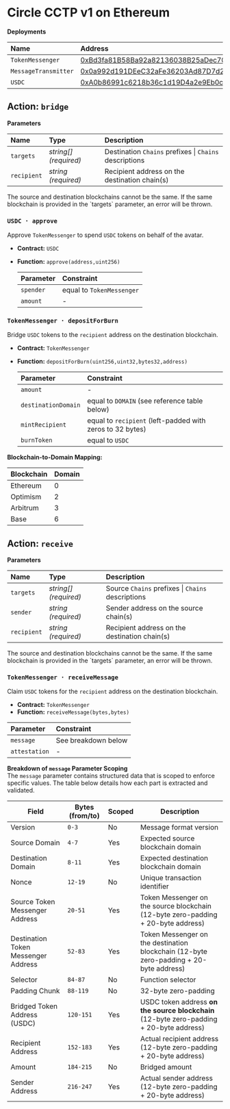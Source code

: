 
# Circle CCTP v1 on Ethereum

**Deployments**

| Name                 | Address                                                                                                               |
| :------------------- | :-------------------------------------------------------------------------------------------------------------------- |
| `TokenMessenger`     | [0xBd3fa81B58Ba92a82136038B25aDec7066af3155](https://etherscan.io/address/0xBd3fa81B58Ba92a82136038B25aDec7066af3155) |
| `MessageTransmitter` | [0x0a992d191DEeC32aFe36203Ad87D7d289a738F81](https://etherscan.io/address/0x0a992d191DEeC32aFe36203Ad87D7d289a738F81) |
| `USDC`               | [0xA0b86991c6218b36c1d19D4a2e9Eb0cE3606eB48](https://etherscan.io/address/0xA0b86991c6218b36c1d19D4a2e9Eb0cE3606eB48) |

## Action: `bridge`

**Parameters**

| Name        | Type                  | Description                                            |
| :---------- | :-------------------- | :----------------------------------------------------- |
| `targets`   | _string[] (required)_ | Destination `Chains` prefixes \| `Chains` descriptions |
| `recipient` | _string (required)_   | Recipient address on the destination chain(s)          |

<Callout type="error">
  The source and destination blockchains cannot be the same. If the same
  blockchain is provided in the `targets` parameter, an error will be thrown.
</Callout>

### `USDC · approve`

Approve `TokenMessenger` to spend `USDC` tokens on behalf of the avatar.

- **Contract:** `USDC`
- **Function:** `approve(address,uint256)`

  | Parameter | Constraint                |
  | :-------- | :------------------------ |
  | `spender` | equal to `TokenMessenger` |
  | `amount`  | -                         |

### `TokenMessenger · depositForBurn`

Bridge `USDC` tokens to the `recipient` address on the destination blockchain.

- **Contract:** `TokenMessenger`
- **Function:** `depositForBurn(uint256,uint32,bytes32,address)`

  | Parameter           | Constraint                                                |
  | :------------------ | :-------------------------------------------------------- |
  | `amount`            | -                                                         |
  | `destinationDomain` | equal to `DOMAIN` (see reference table below)             |
  | `mintRecipient`     | equal to `recipient` (left-padded with zeros to 32 bytes) |
  | `burnToken`         | equal to `USDC`                                           |

**Blockchain-to-Domain Mapping:**

| Blockchain | Domain |
| ---------- | ------ |
| Ethereum   | 0      |
| Optimism   | 2      |
| Arbitrum   | 3      |
| Base       | 6      |

## Action: `receive`

**Parameters**

| Name        | Type                  | Description                                       |
| :---------- | :-------------------- | :------------------------------------------------ |
| `targets`   | _string[] (required)_ | Source `Chains` prefixes \| `Chains` descriptions |
| `sender`    | _string (required)_   | Sender address on the source chain(s)             |
| `recipient` | _string (required)_   | Recipient address on the destination chain(s)     |

<Callout type="error">
  The source and destination blockchains cannot be the same. If the same
  blockchain is provided in the `targets` parameter, an error will be thrown.
</Callout>

### `TokenMessenger · receiveMessage`

Claim `USDC` tokens for the `recipient` address on the destination blockchain.

- **Contract:** `TokenMessenger`
- **Function:** `receiveMessage(bytes,bytes)`

| Parameter     | Constraint          |
| :------------ | :------------------ |
| `message`     | See breakdown below |
| `attestation` | -                   |

**Breakdown of `message` Parameter Scoping**  
The `message` parameter contains structured data that is scoped to enforce specific values. The table below details how each part is extracted and validated.

| Field                               | Bytes (from/to) | Scoped | Description                                                                              |
| ----------------------------------- | --------------- | ------ | ---------------------------------------------------------------------------------------- |
| Version                             | `0-3`           | No     | Message format version                                                                   |
| Source Domain                       | `4-7`           | Yes    | Expected source blockchain domain                                                        |
| Destination Domain                  | `8-11`          | Yes    | Expected destination blockchain domain                                                   |
| Nonce                               | `12-19`         | No     | Unique transaction identifier                                                            |
| Source Token Messenger Address      | `20-51`         | Yes    | Token Messenger on the source blockchain (12-byte zero-padding + 20-byte address)        |
| Destination Token Messenger Address | `52-83`         | Yes    | Token Messenger on the destination blockchain (12-byte zero-padding + 20-byte address)   |
| Selector                            | `84-87`         | No     | Function selector                                                                        |
| Padding Chunk                       | `88-119`        | No     | 32-byte zero-padding                                                                     |
| Bridged Token Address (USDC)        | `120-151`       | Yes    | USDC token address **on the source blockchain** (12-byte zero-padding + 20-byte address) |
| Recipient Address                   | `152-183`       | Yes    | Actual recipient address (12-byte zero-padding + 20-byte address)                        |
| Amount                              | `184-215`       | No     | Bridged amount                                                                           |
| Sender Address                      | `216-247`       | Yes    | Actual sender address (12-byte zero-padding + 20-byte address)                           |
